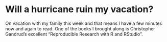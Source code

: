 Will a hurricane ruin my vacation?
========================================================
On vacation with my family this week and that means I have a few minutes now and again to read. One of the books I brought along is Christopher Gandrud's excellent "Reproducible Research with R and RStudio".

